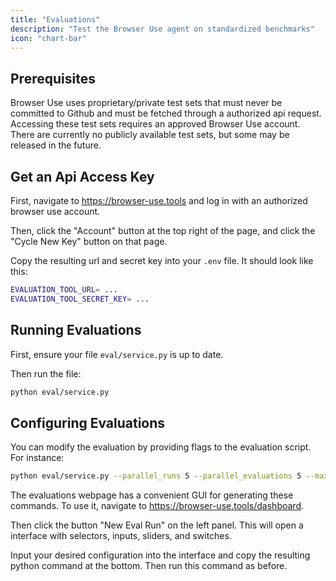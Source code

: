 ```yaml
---
title: "Evaluations"
description: "Test the Browser Use agent on standardized benchmarks"
icon: "chart-bar"
---
```


## Prerequisites

Browser Use uses proprietary/private test sets that must never be committed to Github and must be fetched through a authorized api request.
Accessing these test sets requires an approved Browser Use account.
There are currently no publicly available test sets, but some may be released in the future.

## Get an Api Access Key

First, navigate to https://browser-use.tools and log in with an authorized browser use account.

Then, click the "Account" button at the top right of the page, and click the "Cycle New Key" button on that page.

Copy the resulting url and secret key into your `.env` file. It should look like this:

```bash .env
EVALUATION_TOOL_URL= ...
EVALUATION_TOOL_SECRET_KEY= ...
```

## Running Evaluations

First, ensure your file `eval/service.py` is up to date.

Then run the file:

```bash
python eval/service.py
```

## Configuring Evaluations

You can modify the evaluation by providing flags to the evaluation script. For instance:

```bash
python eval/service.py --parallel_runs 5 --parallel_evaluations 5 --max-steps 25 --start 0 --end 100 --model gpt-4o
```

The evaluations webpage has a convenient GUI for generating these commands. To use it, navigate to https://browser-use.tools/dashboard.

Then click the button "New Eval Run" on the left panel. This will open a interface with selectors, inputs, sliders, and switches.

Input your desired configuration into the interface and copy the resulting python command at the bottom. Then run this command as before.
